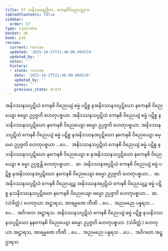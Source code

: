 ```yaml
---
title: 57 သနိဒဿနတ္တိက, ကေနစိဝိညေယျဒုက
tableOfContents: false
sidebar:
  order: 57
type: tipitaka
basket: ab
book: p16
review:
  current: review
  updated: '2025-10-27T21:48:00.094519'
  updated_by: ''
  notes: ''
  history:
  - state: review
    date: '2025-10-27T21:48:00.094519'
    updated_by: ''
    notes: ''
    previous_state: draft
---
```



<ReviewStatus review={frontmatter.review} showDetails={true} />

<HypothesisAnnotation frontmatter={frontmatter} />

<DynamicBreadcrumb />

<Division number="100" book="p16" e="ch" v="40" p="275">

<Paragraph number="245" book="p16">
အနိဒဿနသပ္ပဋိဃံ ကေနစိ ဝိညေယျံ ဓမ္မံ ပဋိစ္စ နအနိဒဿနသပ္ပဋိဃော နကေနစိ ဝိညေယျော ဓမ္မော ဥပ္ပဇ္ဇတိ ဟေတုပစ္စယာ. အနိဒဿနသပ္ပဋိဃံ ကေနစိ ဝိညေယျံ ဓမ္မံ ပဋိစ္စ နသနိဒဿနသပ္ပဋိဃော နကေနစိ ဝိညေယျော ဓမ္မော ဥပ္ပဇ္ဇတိ ဟေတုပစ္စယာ. အနိဒဿနသပ္ပဋိဃံ ကေနစိ ဝိညေယျံ ဓမ္မံ ပဋိစ္စ နအနိဒဿနအပ္ပဋိဃော နကေနစိ ဝိညေယျော ဓမ္မော ဥပ္ပဇ္ဇတိ ဟေတုပစ္စယာ …ပေ…  အနိဒဿနသပ္ပဋိဃံ ကေနစိ ဝိညေယျံ ဓမ္မံ ပဋိစ္စ နသနိဒဿနသပ္ပဋိဃော နကေနစိ ဝိညေယျော စ နအနိဒဿနသပ္ပဋိဃော နကေနစိ ဝိညေယျော စ ဓမ္မာ ဥပ္ပဇ္ဇန္တိ ဟေတုပစ္စယာ…  ဆ.
</Paragraph>

<Paragraph number="246" book="p16">
အနိဒဿနအပ္ပဋိဃံ ကေနစိ ဝိညေယျံ ဓမ္မံ ပဋိစ္စ နအနိဒဿနအပ္ပဋိဃော နကေနစိ ဝိညေယျော ဓမ္မော ဥပ္ပဇ္ဇတိ ဟေတုပစ္စယာ…  ဆ.
</Paragraph>

<Paragraph number="247" book="p16">
အနိဒဿနသပ္ပဋိဃံ ကေနစိ ဝိညေယျဉ္စ အနိဒဿနအပ္ပဋိဃံ ကေနစိ ဝိညေယျဉ္စ ဓမ္မံ ပဋိစ္စ နသနိဒဿနသပ္ပဋိဃော နကေနစိ ဝိညေယျော ဓမ္မော ဥပ္ပဇ္ဇတိ ဟေတုပစ္စယာ…  ဆ. (သံခိတ္တံ.) ဟေတုယာ အဋ္ဌာရသ, အာရမ္မဏေ တီဏိ …ပေ…  အညမညေ ပန္နရသ …ပေ…  အဝိဂတေ အဋ္ဌာရသ.
</Paragraph>

<Paragraph number="248" book="p16">
အနိဒဿနသပ္ပဋိဃံ ကေနစိ ဝိညေယျံ ဓမ္မံ ပဋိစ္စ နသနိဒဿနသပ္ပဋိဃော နနကေနစိ ဝိညေယျော ဓမ္မော ဥပ္ပဇ္ဇတိ ဟေတုပစ္စယာ. (သံခိတ္တံ.) ဟေတုယာ အဋ္ဌာရသ, အာရမ္မဏေ တီဏိ …ပေ…  အညမညေ ပန္နရသ …ပေ…  အဝိဂတေ အဋ္ဌာရသ.
</Paragraph>
</Division>